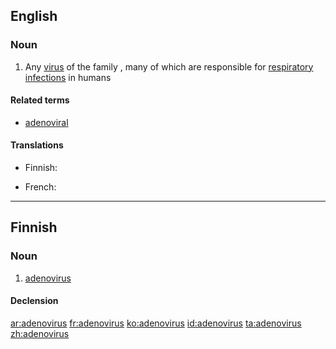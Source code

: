 ==English==

===Noun===
{{en-noun|es}}

# Any [[virus]] of the family ''{{taxlink|Adenoviridae|family}}'', many of which are responsible for [[respiratory]] [[infection]]s in humans

====Related terms====
* [[adenoviral]]

====Translations====
{{trans-top}}
* Finnish: {{t|fi|adenovirus}}
{{trans-mid}}
* French: {{t+|fr|adénovirus|m}}
{{trans-bottom}}

----

==Finnish==

===Noun===
{{fi-noun}}

# [[#English|adenovirus]]

====Declension====
{{fi-decl-vastaus|adenoviru|a}}

[[ar:adenovirus]]
[[fr:adenovirus]]
[[ko:adenovirus]]
[[id:adenovirus]]
[[ta:adenovirus]]
[[zh:adenovirus]]